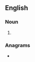 ==English==

===Noun===
{{en-noun|-}}

# {{initialism of|bromochlorodifluoromethane|lang=en}}

===Anagrams===
* {{anagrams|en|a=bcf|BFC|CBF|FBC|FCB}}